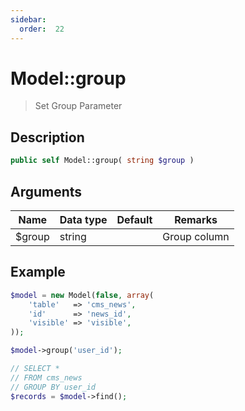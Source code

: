 ```yaml
---
sidebar:
  order:  22
---
```


# Model::group

> Set Group Parameter

## Description

```php
public self Model::group( string $group )
```

## Arguments

| Name   | Data type | Default | Remarks      |
| ------ | --------- | ------- | ------------ |
| $group | string    |         | Group column |

## Example

```php title="Controller"
$model = new Model(false, array(
    'table'   => 'cms_news',
    'id'      => 'news_id',
    'visible' => 'visible',
));

$model->group('user_id');

// SELECT *
// FROM cms_news
// GROUP BY user_id
$records = $model->find();
```
